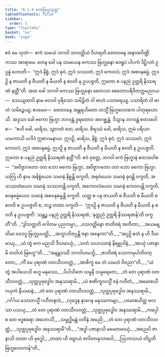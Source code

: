 ```yaml
---
title: "6.1.4 ဗကဗြဟ္မသုတ္တ"
tableOfContents: false
sidebar:
  order: 5
type: "tipitaka"
basket: "su"
book: "saga"
---
```



<DynamicBreadcrumb />

<Division number="175" book="saga">

<Paragraph number="1039" book="saga">
ဧဝံ မေ သုတံ—  ဧကံ သမယံ ဘဂဝါ သာဝတ္ထိယံ ဝိဟရတိ ဇေတဝနေ အနာထပိဏ္ဍိကဿ အာရာမေ. တေန ခေါ ပန သမယေန ဗကဿ ဗြဟ္မုနော ဧဝရူပံ ပါပကံ ဒိဋ္ဌိဂတံ ဥပ္ပန္နံ ဟောတိ—  “ဣဒံ နိစ္စံ, ဣဒံ ဓုဝံ, ဣဒံ သဿတံ, ဣဒံ ကေဝလံ, ဣဒံ အစဝနဓမ္မံ, ဣဒဉှိ န ဇာယတိ န ဇီယတိ န မီယတိ န စဝတိ န ဥပပဇ္ဇတိ, ဣတော စ ပနညံ ဥတ္တရိ နိဿရဏံ နတ္ထီ”တိ.
</Paragraph>

<Paragraph number="1040" book="saga">
အထ ခေါ ဘဂဝါ ဗကဿ ဗြဟ္မုနော စေတသာ စေတောပရိဝိတက္ကမညာယ—  သေယျထာပိ နာမ ဗလဝါ ပုရိသော သမိဉ္ဇိတံ ဝါ ဗာဟံ ပသာရေယျ, ပသာရိတံ ဝါ ဗာဟံ သမိဉ္ဇေယျ; ဧဝမေဝ—  ဇေတဝနေ အန္တရဟိတော တသ္မိံ ဗြဟ္မလောကေ ပါတုရဟောသိ. အဒ္ဒသာ ခေါ ဗကော ဗြဟ္မာ ဘဂဝန္တံ ဒူရတောဝ အာဂစ္ဆန္တံ. ဒိသွာန ဘဂဝန္တံ ဧတဒဝေါစ—  “ဧဟိ ခေါ, မာရိသ, သွာဂတံ တေ, မာရိသ. စိရဿံ ခေါ, မာရိသ, ဣမံ ပရိယာယမကာသိ ယဒိဒံ ဣဓာဂမနာယ. ဣဒဉှိ, မာရိသ, နိစ္စံ, ဣဒံ ဓုဝံ, ဣဒံ သဿတံ, ဣဒံ ကေဝလံ, ဣဒံ အစဝနဓမ္မံ, ဣဒဉှိ န ဇာယတိ န ဇီယတိ န မီယတိ န စဝတိ န ဥပပဇ္ဇတိ. ဣတော စ ပနညံ ဥတ္တရိ နိဿရဏံ နတ္ထီ”တိ.
</Paragraph>

<Paragraph number="1041" book="saga">
ဧဝံ ဝုတ္တေ, ဘဂဝါ ဗကံ ဗြဟ္မာနံ ဧတဒဝေါစ—  “အဝိဇ္ဇာဂတော ဝတ ဘော ဗကော ဗြဟ္မာ, အဝိဇ္ဇာဂတော ဝတ ဘော ဗကော ဗြဟ္မာ. ယတြ ဟိ နာမ အနိစ္စံယေဝ သမာနံ နိစ္စန္တိ ဝက္ခတိ, အဓုဝံယေဝ သမာနံ ဓုဝန္တိ ဝက္ခတိ, အသဿတံယေဝ သမာနံ သဿတန္တိ ဝက္ခတိ, အကေဝလံယေဝ သမာနံ ကေဝလန္တိ ဝက္ခတိ, စဝနဓမ္မံယေဝ သမာနံ အစဝနဓမ္မန္တိ ဝက္ခတိ. ယတ္ထ စ ပန ဇာယတိ စ ဇီယတိ စ မီယတိ စ စဝတိ စ ဥပပဇ္ဇတိ စ, တဉ္စ တထာ ဝက္ခတိ—  ‘ဣဒဉှိ န ဇာယတိ န ဇီယတိ န မီယတိ န စဝတိ န ဥပပဇ္ဇတိ’. သန္တဉ္စ ပနညံ ဥတ္တရိ နိဿရဏံ, ‘နတ္ထညံ ဥတ္တရိ နိဿရဏန်’တိ ဝက္ခတီ”တိ.
</Paragraph>

<Paragraph number="1042" type="verses" book="saga">
_“ဒွါသတ္တတိ ဂေါတမ ပုညကမ္မာ,_  
_ဝသဝတ္တိနော ဇာတိဇရံ အတီတာ;_  
_အယမန္တိမာ ဝေဒဂူ ဗြဟ္မုပပတ္တိ,_  
_အသ္မာဘိဇပ္ပန္တိ ဇနာ အနေကာ”တိ._  

</Paragraph>

<Paragraph number="1043" type="verses" book="saga">
_“အပ္ပဉှိ ဧတံ န ဟိ ဒီဃမာယု,_  
_ယံ တွံ ဗက မညသိ ဒီဃမာယုံ;_  
_သတံ သဟဿာနံ နိရဗ္ဗုဒါနံ,_  
_အာယုံ ပဇာနာမိ တဝါဟံ ဗြဟ္မေ”တိ._  

</Paragraph>

<Paragraph number="1044" type="verses" book="saga">
_“အနန္တဒဿီ ဘဂဝါဟမသ္မိ,_  
_ဇာတိဇရံ သောကမုပါတိဝတ္တော;_  
_ကိံ မေ ပုရာဏံ ဝတသီလဝတ္တံ,_  
_အာစိက္ခ မေ တံ ယမဟံ ဝိဇညာ”တိ._  

</Paragraph>

<Paragraph number="1045" type="verses" book="saga">
_“ယံ တွံ အပါယေသိ ဗဟူ မနုဿေ,_  
_ပိပါသိတေ ဃမ္မနိ သမ္ပရေတေ;_  
_တံ တေ ပုရာဏံ ဝတသီလဝတ္တံ,_  
_သုတ္တပ္ပဗုဒ္ဓေါဝ အနုဿရာမိ._  

</Paragraph>

<Paragraph number="1046" type="verses" book="saga">
_ယံ ဧဏိကူလသ္မိံ ဇနံ ဂဟီတံ,_  
_အမောစယီ ဂယှကံ နီယမာနံ;_  
_တံ တေ ပုရာဏံ ဝတသီလဝတ္တံ,_  
_သုတ္တပ္ပဗုဒ္ဓေါဝ အနုဿရာမိ._  

</Paragraph>

<Paragraph number="1047" type="verses" book="saga">
_ဂင်္ဂါယ သောတသ္မိံ ဂဟီတနာဝံ,_  
_လုဒ္ဒေန နာဂေန မနုဿကမျာ;_  
_ပမောစယိတ္ထ ဗလသာ ပသယှ,_  
_တံ တေ ပုရာဏံ ဝတသီလဝတ္တံ;_  
_သုတ္တပ္ပဗုဒ္ဓေါဝ အနုဿရာမိ._  

</Paragraph>

<Paragraph number="1048" type="verses" book="saga">
_ကပ္ပေါ စ တေ ဗဒ္ဓစရော အဟောသိံ,_  
_သမ္ဗုဒ္ဓိမန္တံ ဝတိနံ အမညိ;_  
_တံ တေ ပုရာဏံ ဝတသီလဝတ္တံ,_  
_သုတ္တပ္ပဗုဒ္ဓေါဝ အနုဿရာမီ”တိ._  

</Paragraph>

<Paragraph number="1049" type="verses" book="saga">
_“အဒ္ဓါ ပဇာနာသိ မမေတမာယုံ,_  
_အညေပိ ဇာနာသိ တထာ ဟိ ဗုဒ္ဓေါ;_  
_တထာ ဟိ တျာယံ ဇလိတာနုဘာဝေါ,_  
_ဩဘာသယံ တိဋ္ဌတိ ဗြဟ္မလောကန်”တိ._
</Paragraph>
</Division>